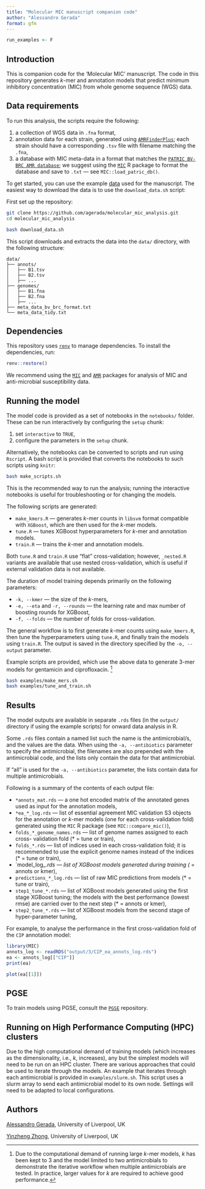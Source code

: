 ```yaml
---
title: "Molecular MIC manuscript companion code"
author: "Alessandro Gerada"
format: gfm
---
```


```r
run_examples <- F
```

## Introduction

This is companion code for the 'Molecular MIC' manuscript. The code in this
repository generates $k$-mer and annotation models that predict minimum
inhibitory concentration (MIC) from whole genome sequence (WGS) data.

## Data requirements

To run this analysis, the scripts require the following:

1. a collection of WGS data in `.fna`
format,
1. annotation data for each strain, generated using
[`AMRFinderPlus`](https://github.com/ncbi/amr); each strain should have a
corresponding `.tsv` file with filename matching the `.fna`,
1. a database with MIC meta-data in a format that matches the [`PATRIC BV-BRC
AMR database`](ftp://ftp.bvbrc.org/RELEASE_NOTES/PATRIC_genomes_AMR.txt);
we suggest using the [`MIC`](https://cran.r-project.org/web/packages/MIC/index.html)
R package to format the database and save to `.txt` --- see `MIC::load_patric_db()`.

To get started, you can use the example
[data](https://datacat.liverpool.ac.uk/3008/) used for the manuscript. The
easiest way to download the data is to use the `download_data.sh` script:

First set up the repository:

```bash
git clone https://github.com/agerada/molecular_mic_analysis.git
cd molecular_mic_analysis
```

```bash
bash download_data.sh
```

This script downloads and extracts the data into the `data/` directory, with
the following structure:

```
data/
├── annots/
│   ├── B1.tsv
│   ├── B2.tsv
│   ├── ...
├── genomes/
│   ├── B1.fna
│   ├── B2.fna
│   ├── ...
├── meta_data_bv_brc_format.txt
└── meta_data_tidy.txt
```

## Dependencies

This repository uses [`renv`](https://rstudio.github.io/renv/articles/renv.html)
to manage dependencies. To install the dependencies, run:

```r
renv::restore()
```

We recommend using the
[`MIC`](https://cran.r-project.org/web/packages/MIC/index.html) and [`AMR`](https://cran.r-project.org/web/packages/AMR/index.html)
packages for analysis of MIC and anti-microbial susceptibility data.

## Running the model

The model code is provided as a set of notebooks in the `notebooks/` folder.
These can be run interactively by configuring the `setup` chunk:

1. set `interactive` to `TRUE`,
1. configure the parameters in the `setup` chunk.

Alternatively, the notebooks can be converted to scripts and run using `Rscript`.
A bash script is provided that converts the notebooks to such scripts using
`knitr`:

```bash
bash make_scripts.sh
```

This is the recommended way to run the analysis; running the interactive
notebooks is useful for troubleshooting or for changing the models.

The following scripts are generated:

- `make_kmers.R` --- generates $k$-mer counts in `libsvm` format compatible
with `XGBoost`, which are then used for the $k$-mer models.
- `tune.R` --- tunes XGBoost hyperparameters for $k$-mer and annotation models.
- `train.R` --- trains the $k$-mer and annotation models.

Both `tune.R` and `train.R` use "flat" cross-validation; however, `_nested.R`
variants are available that use nested cross-validation, which is useful if
external validation data is not available.

The duration of model training depends primarily on the following parameters:

- `-k, --kmer` --- the size of the $k$-mers,
- `-e, --eta` and `-r, --rounds` --- the learning rate and max number of
  boosting rounds for XGBoost,
- `-f, --folds` --- the number of folds for cross-validation.

The general workflow is to first generate $k$-mer counts using `make_kmers.R`,
then tune the hyperparameters using `tune.R`, and finally train the models
using `train.R`. The output is saved in the directory specified by the
`-o, --output` parameter.

Example scripts are provided, which use the above data to generate $3$-mer models
for gentamicin and ciprofloxacin. [^justify_k]

[^justify_k]: Due to the computational demand of running large $k$-mer models,
$k$ has been kept to 3 and the model limited to two antimicrobials to
demonstrate the iterative workflow when multiple antimicrobials are tested. In
practice, larger values for $k$ are required to achieve good performance.

```bash
bash examples/make_mers.sh
bash examples/tune_and_train.sh
```

## Results

The model outputs are available in separate `.rds` files (in the `output/`
directory if using the example scripts) for onward data analysis in R.

Some `.rds` files contain a named list such the name is the antimicrobial/s, and
the values are the data. When using the `-a, --antibiotics` parameter to specify the
antimicrobial, the filenames are also prepended with the antimicrobial code,
and the lists only contain the data for that antimicrobial.

If "all" is used for the `-a, --antibiotics` parameter, the lists contain data
for multiple antimicrobials.

Following is a summary of the contents of each output file:

- `*annots_mat.rds` --- a one hot encoded matrix of the annotated genes used
  as input for the annotation models,
- `*ea_*_log.rds` --- list of essential agreement MIC validation S3 objects for
  the annotation or $k$-mer models (one for each cross-validation fold) generated
  using the `MIC` R package (see `MIC::compare_mic()`),
- `folds_*_genome_names.rds` --- list of genome names assigned to each cross-
  validation fold (* = tune or train),
- `folds_*.rds` --- list of indices used in each cross-validation fold; it is
  recommended to use the explicit genome names instead of the indices (* = 
  tune or train), 
- `model_log_*.rds --- list of XGBoost models generated during training
  (* = annots or kmer),
- `predictions_*_log.rds` --- list of raw MIC predictions from models 
  (* = tune or train),
- `step1_tune_*.rds` --- list of XGBoost models generated using the first stage
  XGBoost tuning; the models with the best performance (lowest rmse) are carried
  over to the next step (* = annots or kmer),
- `step2_tune_*.rds` --- list of XGBoost models from the second stage of
  hyper-parameter tuning,

For example, to analyse the performance in the first cross-validation fold
of the `CIP` annotation model:

```r
library(MIC)
annots_log <- readRDS("output/3/CIP_ea_annots_log.rds")
ea <- annots_log[["CIP"]]
print(ea)

plot(ea[[1]])
```

## PGSE

To train models using PGSE, consult the
[`PGSE`](https://github.com/yinzheng-zhong/PGSE) repository.

## Running on High Performance Computing (HPC) clusters

Due to the high computational demand of training models (which increases as
the dimensionality, i.e., $k$, increases), any but the simplest models will
need to be run on an HPC cluster. There are various approaches that could be
used to iterate through the models. An example that iterates through each
antimicrobial is provided in `examples/slurm.sh`. This script uses a slurm array
to send each antimicrobial model to its own node. Settings will need to be
adapted to local configurations.

## Authors

[Alessandro Gerada](mailto:agerada@liverpool.ac.uk), University of Liverpool, UK

[Yinzheng Zhong](mailto:Yinzheng.Zhong@liverpool.ac.uk), University of Liverpool, UK

